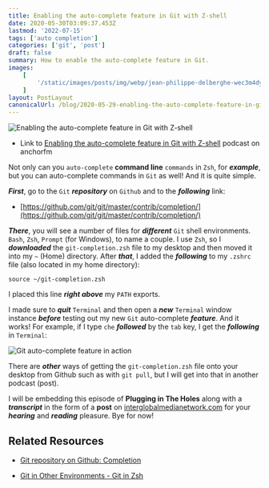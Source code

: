 ```yaml
---
title: Enabling the auto-complete feature in Git with Z-shell
date: 2020-05-30T03:09:37.453Z
lastmod: '2022-07-15'
tags: ['auto completion']
categories: ['git', 'post']
draft: false
summary: How to enable the auto-complete feature in Git.
images:
    [
        '/static/images/posts/img/webp/jean-philippe-delberghe-wec3m4dy_le-unsplash.webp',
    ]
layout: PostLayout
canonicalUrl: /blog/2020-05-29-enabling-the-auto-complete-feature-in-git-with-z-shell
---
```


![Enabling the auto-complete feature in Git with Z-shell](/static/images/posts/img/webp/jean-philippe-delberghe-wec3m4dy_le-unsplash.webp)

-   Link to
    [Enabling the auto-complete feature in Git with Z-shell](https://anchor.fm/maria-campbell/episodes/Enabling-the-auto-complete-feature-in-Git-with-Z-shell-eeoq39)
    podcast on anchorfm

Not only can you `auto-complete` **command line** `commands` in `Zsh`, for
**_example_**, but you can auto-complete commands in `Git` as well! And it is
quite simple.

**_First_**, go to the `Git` **_repository_** on `Github` and to the
**_following_** link:

-   [https://github.com/git/git/master/contrib/completion/](https://github.com/git/git/master/contrib/completion/)

**_There_**, you will see a number of files for **_different_** `Git` shell
environments. `Bash`, `Zsh`, `Prompt` (for Windows), to name a couple. I use
`Zsh`, so I **_downloaded_** the `git-completion.zsh` file to my desktop and
then moved it into my `~` (Home) directory. After **_that_**, I added the
**_following_** to my `.zshrc` file (also located in my home directory):

```shell
source ~/git-completion.zsh
```

I placed this line **_right above_** my `PATH` exports.

I made sure to **_quit_** `Terminal` and then open a **_new_** `Terminal` window
instance **_before_** testing out my new `Git` auto-complete **_feature_**. And
it works! For example, if I type `che` **_followed_** by the `tab` key, I get
the **_following_** in `Terminal`:

![Git auto-complete feature in action](/static/images/posts/img/webp/screenshot-2020-05-29-22.26.43.webp)

There are **_other_** ways of getting the `git-completion.zsh` file onto your
desktop from Github such as with `git pull`, but I will get into that in another
podcast (post).

I will be embedding this episode of **Plugging in The Holes** along with a
**_transcript_** in the form of a **post** on
[interglobalmedianetwork.com](https://www.interglobalmedianetwork.com/) for your
**_hearing_** and **_reading_** pleasure. Bye for now!

## Related Resources

-   [Git repository on Github: Completion](https://github.com/git/git/tree/master/contrib/completion)

-   [Git in Other Environments - Git in Zsh](https://git-scm.com/book/id/v2/Appendix-A%3A-Git-in-Other-Environments-Git-in-Zsh)
